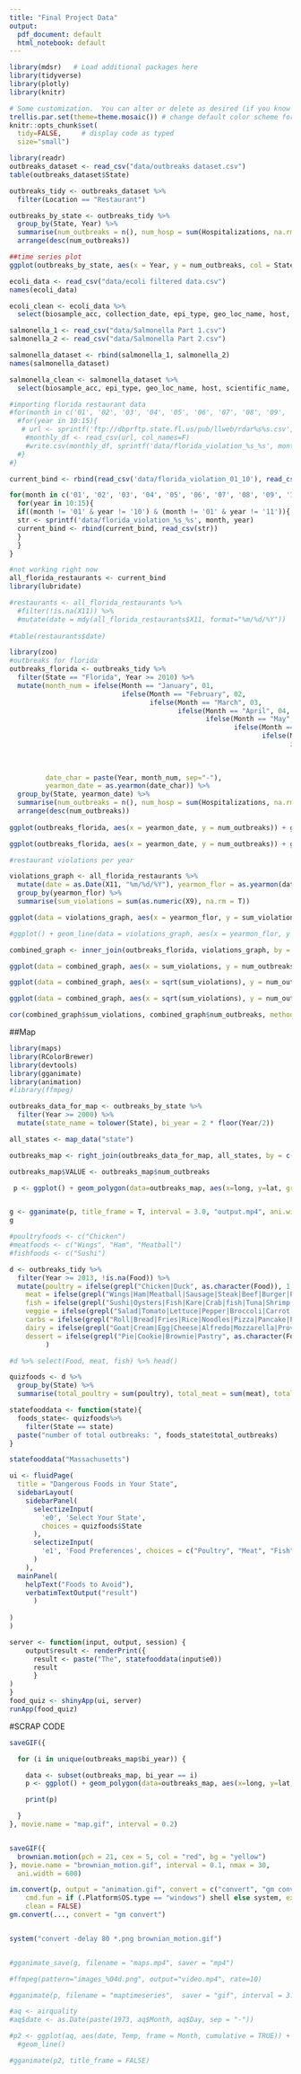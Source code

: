 ```yaml
---
title: "Final Project Data"
output:
  pdf_document: default
  html_notebook: default
---
```


```r
library(mdsr)   # Load additional packages here
library(tidyverse)
library(plotly)
library(knitr)

# Some customization.  You can alter or delete as desired (if you know what you are doing).
trellis.par.set(theme=theme.mosaic()) # change default color scheme for lattice
knitr::opts_chunk$set(
  tidy=FALSE,     # display code as typed
  size="small")
```


```r
library(readr)
outbreaks_dataset <- read_csv("data/outbreaks dataset.csv")
table(outbreaks_dataset$State)

outbreaks_tidy <- outbreaks_dataset %>%
  filter(Location == "Restaurant") 

outbreaks_by_state <- outbreaks_tidy %>%
  group_by(State, Year) %>%
  summarise(num_outbreaks = n(), num_hosp = sum(Hospitalizations, na.rm = T), num_ill = sum(Illnesses, na.rm = T), num_fatal = sum(Fatalities, na.rm = T)) %>%
  arrange(desc(num_outbreaks))

##time series plot
ggplot(outbreaks_by_state, aes(x = Year, y = num_outbreaks, col = State)) + geom_line()
```


```r
ecoli_data <- read_csv("data/ecoli filtered data.csv")
names(ecoli_data)

ecoli_clean <- ecoli_data %>%
  select(biosample_acc, collection_date, epi_type, geo_loc_name, host, isolation_source, target_creation_date, status)
```

```r
salmonella_1 <- read_csv("data/Salmonella Part 1.csv")
salmonella_2 <- read_csv("data/Salmonella Part 2.csv")

salmonella_dataset <- rbind(salmonella_1, salmonella_2)
names(salmonella_dataset)

salmonella_clean <- salmonella_dataset %>%
  select(biosample_acc, epi_type, geo_loc_name, host, scientific_name, sra_release_date, strain, target_creation_date, status, isolation_source, collection_date)
```

```r
#importing florida restaurant data
#for(month in c('01', '02', '03', '04', '05', '06', '07', '08', '09', '10', '11', '12')){
  #for(year in 10:15){
   # url <- sprintf('ftp://dbprftp.state.fl.us/pub/llweb/rdar%s%s.csv', month, year)
    #monthly_df <- read_csv(url, col_names=F)
    #write.csv(monthly_df, sprintf('data/florida_violation_%s_%s', month, year), row.names=F)
  #}
#}

current_bind <- rbind(read_csv('data/florida_violation_01_10'), read_csv('data/florida_violation_01_11'))

for(month in c('01', '02', '03', '04', '05', '06', '07', '08', '09', '10', '11', '12')){
  for(year in 10:15){
  if((month != '01' & year != '10') & (month != '01' & year != '11')){
  str <- sprintf('data/florida_violation_%s_%s', month, year)
  current_bind <- rbind(current_bind, read_csv(str))
  }
  }
}

#not working right now
all_florida_restaurants <- current_bind
library(lubridate)

#restaurants <- all_florida_restaurants %>%
  #filter(!is.na(X11)) %>%
  #mutate(date = mdy(all_florida_restaurants$X11, format="%m/%d/%Y"))
         
#table(restaurants$date)
```

```r
library(zoo)
#outbreaks for florida
outbreaks_florida <- outbreaks_tidy %>%
  filter(State == "Florida", Year >= 2010) %>%  
  mutate(month_num = ifelse(Month == "January", 01, 
                            ifelse(Month == "February", 02, 
                                   ifelse(Month == "March", 03, 
                                          ifelse(Month == "April", 04,
                                                 ifelse(Month == "May", 05,
                                                        ifelse(Month == "June", 06,
                                                               ifelse(Month == "July", 07,
                                                                      ifelse(Month == "August", 08,
                                                                             ifelse(Month == "September", 09,
                                                                                    ifelse(Month == "October", 10,
                                                                                           ifelse(Month == "November", 11, 12))))))))))),
         date_char = paste(Year, month_num, sep="-"),
         yearmon_date = as.yearmon(date_char)) %>%
  group_by(State, yearmon_date) %>%
  summarise(num_outbreaks = n(), num_hosp = sum(Hospitalizations, na.rm = T), num_ill = sum(Illnesses, na.rm = T), num_fatal = sum(Fatalities, na.rm = T)) %>%
  arrange(desc(num_outbreaks))
  
ggplot(outbreaks_florida, aes(x = yearmon_date, y = num_outbreaks)) + geom_point() + geom_smooth(se = F)

ggplot(outbreaks_florida, aes(x = yearmon_date, y = num_outbreaks)) + geom_line() 
```

```r
#restaurant violations per year

violations_graph <- all_florida_restaurants %>%
  mutate(date = as.Date(X11, "%m/%d/%Y"), yearmon_flor = as.yearmon(date)) %>%
  group_by(yearmon_flor) %>%
  summarise(sum_violations = sum(as.numeric(X9), na.rm = T))

ggplot(data = violations_graph, aes(x = yearmon_flor, y = sum_violations)) + geom_line()

#ggplot() + geom_line(data = violations_graph, aes(x = yearmon_flor, y = sum_violations)) + geom_line(data = outbreaks_florida, aes(x = yearmon_date, y = num_outbreaks))


```

```r
combined_graph <- inner_join(outbreaks_florida, violations_graph, by = c("yearmon_date" = "yearmon_flor"))

ggplot(data = combined_graph, aes(x = sum_violations, y = num_outbreaks)) + geom_point() + geom_smooth(se = F)

ggplot(data = combined_graph, aes(x = sqrt(sum_violations), y = num_outbreaks)) + geom_point() + geom_smooth(se = F)

ggplot(data = combined_graph, aes(x = sqrt(sum_violations), y = num_outbreaks)) + geom_point() + geom_smooth(se = F) + xlim(20, 27)

cor(combined_graph$sum_violations, combined_graph$num_outbreaks, method = "pearson")
```

##Map

```r
library(maps)
library(RColorBrewer)
library(devtools)
library(gganimate)
library(animation)
#library(ffmpeg)

outbreaks_data_for_map <- outbreaks_by_state %>%
  filter(Year >= 2000) %>%
  mutate(state_name = tolower(State), bi_year = 2 * floor(Year/2))

all_states <- map_data("state")

outbreaks_map <- right_join(outbreaks_data_for_map, all_states, by = c("state_name" = "region")) 

outbreaks_map$VALUE <- outbreaks_map$num_outbreaks

 p <- ggplot() + geom_polygon(data=outbreaks_map, aes(x=long, y=lat, group = group, fill=VALUE, frame = bi_year, cumulative = F), colour="white") + xlab("Longitude") + ylab("Latitude") + theme(plot.title = element_text(hjust = 0.5, face = "bold")) + scale_fill_continuous(low = "white", high = "red", na.value = "black")


g <- gganimate(p, title_frame = T, interval = 3.0, "output.mp4", ani.width=600, ani.height=400)
g

```


```r
#poultryfoods <- c("Chicken")
#meatfoods <- c("Wings", "Ham", "Meatball")
#fishfoods <- c("Sushi")

d <- outbreaks_tidy %>%
  filter(Year >= 2013, !is.na(Food)) %>%
  mutate(poultry = ifelse(grepl("Chicken|Duck", as.character(Food)), 1, 0),
    meat = ifelse(grepl("Wings|Ham|Meatball|Sausage|Steak|Beef|Burger|Pork|burger|Bacon", as.character(Food)), 1, 0), 
    fish = ifelse(grepl("Sushi|Oysters|Fish|Kare|Crab|fish|Tuna|Shrimp|Scallops|Salmon|Seafood|Clam|Lobster|Eel", as.character(Food)), 1, 0),
    veggie = ifelse(grepl("Salad|Tomato|Lettuce|Pepper|Broccoli|Carrot|Bean|Cabbage|Onion|Vegetable|Guacamole|Cucumber|Zucchini", as.character(Food)), 1, 0),
    carbs = ifelse(grepl("Roll|Bread|Fries|Rice|Noodles|Pizza|Pancake|Pasta", as.character(Food)), 1, 0),
    dairy = ifelse(grepl("Goat|Cream|Egg|Cheese|Alfredo|Mozzarella|Provolone", as.character(Food)), 1, 0),
    dessert = ifelse(grepl("Pie|Cookie|Brownie|Pastry", as.character(Food)), 1, 0)
         )

#d %>% select(Food, meat, fish) %>% head()

quizfoods <- d %>%
  group_by(State) %>%
  summarise(total_poultry = sum(poultry), total_meat = sum(meat), total_fish = sum(fish), total_veggie = sum(veggie), total_carbs = sum(carbs), total_dairy = sum(dairy), total_dessert = sum(dessert), total_outbreaks = n())

statefooddata <- function(state){
  foods_state<- quizfoods%>% 
    filter(State == state)
  paste("number of total outbreaks: ", foods_state$total_outbreaks)
}

statefooddata("Massachusetts")

```

```r
ui <- fluidPage(
  title = "Dangerous Foods in Your State",
  sidebarLayout(
    sidebarPanel(
      selectizeInput(
        'e0', 'Select Your State',
        choices = quizfoods$State
      ),
      selectizeInput(
        'e1', 'Food Preferences', choices = c("Poultry", "Meat", "Fish", "Vegetables", "Carbs", "Dairy", "Desserts"), multiple = T
      )
    ),
  mainPanel(
    helpText("Foods to Avoid"),
    verbatimTextOutput("result")
      )
  
)
)

server <- function(input, output, session) {
    output$result <- renderPrint({
      result <- paste("The", statefooddata(input$e0))
      result
      }
)
}
food_quiz <- shinyApp(ui, server)
runApp(food_quiz)
```



#SCRAP CODE
```r
saveGIF({

  for (i in unique(outbreaks_map$bi_year)) {

    data <- subset(outbreaks_map, bi_year == i)
    p <- ggplot() + geom_polygon(data=outbreaks_map, aes(x=long, y=lat, group = group, fill=VALUE, colour="white")) + xlab("Longitude") + ylab("Latitude") + theme(plot.title = element_text(hjust = 0.5, face = "bold")) + scale_fill_gradient(low = "white", high = "blue", na.value = "black") + ggtitle(i)

    print(p)                      

  }
}, movie.name = "map.gif", interval = 0.2)


saveGIF({
  brownian.motion(pch = 21, cex = 5, col = "red", bg = "yellow")
}, movie.name = "brownian_motion.gif", interval = 0.1, nmax = 30, 
  ani.width = 600)

im.convert(p, output = "animation.gif", convert = c("convert", "gm convert"), 
    cmd.fun = if (.Platform$OS.type == "windows") shell else system, extra.opts = "", 
    clean = FALSE)
gm.convert(..., convert = "gm convert")


system("convert -delay 80 *.png brownian_motion.gif")


#gganimate_save(g, filename = "maps.mp4", saver = "mp4")

#ffmpeg(pattern="images_%04d.png", output="video.mp4", rate=10)

#gganimate(p, filename = "maptimeseries",  saver = "gif", interval = 3.0)

#aq <- airquality
#aq$date <- as.Date(paste(1973, aq$Month, aq$Day, sep = "-"))

#p2 <- ggplot(aq, aes(date, Temp, frame = Month, cumulative = TRUE)) +
  #geom_line()

#gganimate(p2, title_frame = FALSE)

```
  
  